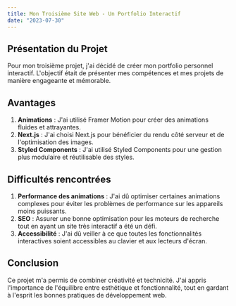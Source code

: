 ```yaml
---
title: Mon Troisième Site Web - Un Portfolio Interactif
date: "2023-07-30"
---
```


## Présentation du Projet

Pour mon troisième projet, j'ai décidé de créer mon portfolio personnel interactif. L'objectif était de présenter mes compétences et mes projets de manière engageante et mémorable.

## Avantages

1. **Animations** : J'ai utilisé Framer Motion pour créer des animations fluides et attrayantes.
2. **Next.js** : J'ai choisi Next.js pour bénéficier du rendu côté serveur et de l'optimisation des images.
3. **Styled Components** : J'ai utilisé Styled Components pour une gestion plus modulaire et réutilisable des styles.

## Difficultés rencontrées

1. **Performance des animations** : J'ai dû optimiser certaines animations complexes pour éviter les problèmes de performance sur les appareils moins puissants.
2. **SEO** : Assurer une bonne optimisation pour les moteurs de recherche tout en ayant un site très interactif a été un défi.
3. **Accessibilité** : J'ai dû veiller à ce que toutes les fonctionnalités interactives soient accessibles au clavier et aux lecteurs d'écran.

## Conclusion

Ce projet m'a permis de combiner créativité et technicité. J'ai appris l'importance de l'équilibre entre esthétique et fonctionnalité, tout en gardant à l'esprit les bonnes pratiques de développement web.

